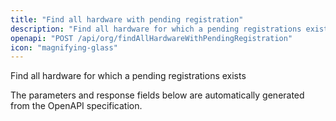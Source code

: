 ```yaml
---
title: "Find all hardware with pending registration"
description: "Find all hardware for which a pending registrations exists"
openapi: "POST /api/org/findAllHardwareWithPendingRegistration"
icon: "magnifying-glass"
---
```


Find all hardware for which a pending registrations exists

<Note>
The parameters and response fields below are automatically generated from the OpenAPI specification.
</Note>
